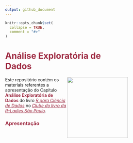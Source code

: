 ```yaml
---
output: github_document
---
```


```r
knitr::opts_chunk$set(
  collapse = TRUE,
  comment = "#>"
)
```


```{=html}

<style>

* {
  box-sizing: border-box;
}

h1, h2, h3{
  color: #9f2d44
}

/*link*/
a {
  color: #9f2d44;
  font-style: italic;
}

/*bold*/
b, strong {
  color: #9f2d44;
}

</style>
```

# Análise Exploratória de Dados

<img src="figs/livro.png" align="right" width="200px"/>

Este repositório contém os materiais referentes a apresentação do Capítulo **Análise Exploratória de Dados** do livro [R para Ciência de Dados](https://pt.r4ds.hadley.nz) no [Clube do livro da R-Ladies São Paulo](https://github.com/R-Ladies-Sao-Paulo/2024-clube-do-livro-r4ds).

### Apresentação


